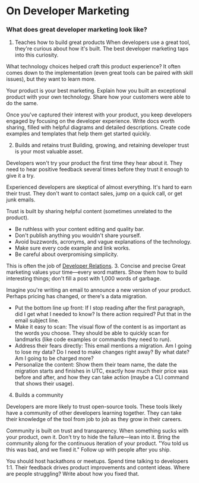 # On Developer Marketing
### What does great developer marketing look like?
1. Teaches how to build great products
When developers use a great tool, they're curious about how it's built. The best developer marketing taps into this curiosity.

What technology choices helped craft this product experience? It often comes down to the implementation (even great tools can be paired with skill issues), but they want to learn more.

Your product is your best marketing. Explain how you built an exceptional product with your own technology. Share how your customers were able to do the same.

Once you've captured their interest with your product, you keep developers engaged by focusing on the developer experience. Write docs worth sharing, filled with helpful diagrams and detailed descriptions. Create code examples and templates that help them get started quickly.

2. Builds and retains trust
Building, growing, and retaining developer trust is your most valuable asset.

Developers won't try your product the first time they hear about it. They need to hear positive feedback several times before they trust it enough to give it a try.

Experienced developers are skeptical of almost everything. It's hard to earn their trust. They don't want to contact sales, jump on a quick call, or get junk emails.

Trust is built by sharing helpful content (sometimes unrelated to the product).

- Be ruthless with your content editing and quality bar.
- Don't publish anything you wouldn't share yourself.
- Avoid buzzwords, acronyms, and vague explanations of the technology.
- Make sure every code example and link works.
- Be careful about overpromising simplicity.

This is often the job of [Developer Relations](/content/our-work/n/dr).
3. Concise and precise
Great marketing values your time—every word matters. Show them how to build interesting things; don't fill a post with 1,000 words of garbage.

Imagine you're writing an email to announce a new version of your product. Perhaps pricing has changed, or there's a data migration.

- Put the bottom line up front: If I stop reading after the first paragraph, did I get what I needed to know? Is there action required? Put that in the email subject line.
- Make it easy to scan: The visual flow of the content is as important as the words you choose. They should be able to quickly scan for landmarks (like code examples or commands they need to run).
- Address their fears directly: This email mentions a migration. Am I going to lose my data? Do I need to make changes right away? By what date? Am I going to be charged more?
- Personalize the content: Show them their team name, the date the migration starts and finishes in UTC, exactly how much their price was before and after, and how they can take action (maybe a CLI command that shows their usage).

4. Builds a community

Developers are more likely to trust open-source tools. These tools likely have a community of other developers learning together. They can take their knowledge of the tool from job to job as they grow in their careers.

Community is built on trust and transparency. When something sucks with your product, own it. Don't try to hide the failure—lean into it. Bring the community along for the continuous iteration of your product. "You told us this was bad, and we fixed it." Follow up with people after you ship.

You should host hackathons or meetups. Spend time talking to developers 1:1. Their feedback drives product improvements and content ideas. Where are people struggling? Write about how you fixed that.